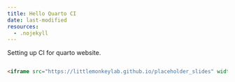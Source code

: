 ```yaml
---
title: Hello Quarto CI
date: last-modified
resources:
  - .nojekyll
---
```


Setting up CI for quarto website.

``` html

<iframe src="https://littlemonkeylab.github.io/placeholder_slides" width="500" height="400"></iframe>
```
